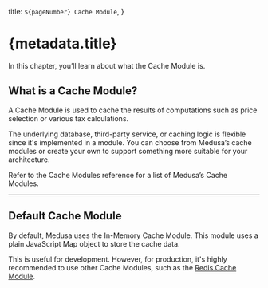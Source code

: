   title: `${pageNumber} Cache Module`,
}

# {metadata.title}

In this chapter, you’ll learn about what the Cache Module is.

## What is a Cache Module?

A Cache Module is used to cache the results of computations such as price selection or various tax calculations.

The underlying database, third-party service, or caching logic is flexible since it's implemented in a module. You can choose from Medusa’s cache modules or create your own to support something more suitable for your architecture.

<Note>

Refer to the Cache Modules reference for a list of Medusa’s Cache Modules.

</Note>

---

## Default Cache Module

By default, Medusa uses the In-Memory Cache Module. This module uses a plain JavaScript Map object to store the cache data.

This is useful for development. However, for production, it's highly recommended to use other Cache Modules, such as the [Redis Cache Module](!resources!/architectural-modules/cache/redis).